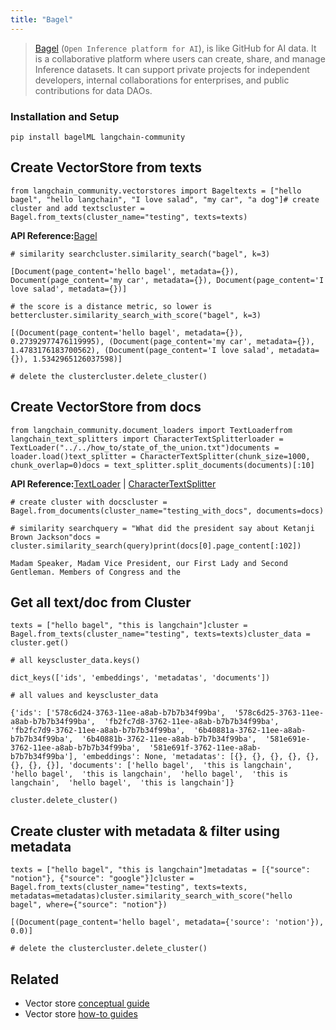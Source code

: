 ```yaml
---
title: "Bagel"
---
```


> [Bagel](https://www.bagel.net/) (`Open Inference platform for AI`), is like GitHub for AI data. It is a collaborative platform where users can create, share, and manage Inference datasets. It can support private projects for independent developers, internal collaborations for enterprises, and public contributions for data DAOs.

### Installation and Setup

```
pip install bagelML langchain-community
```

## Create VectorStore from texts

```
from langchain_community.vectorstores import Bageltexts = ["hello bagel", "hello langchain", "I love salad", "my car", "a dog"]# create cluster and add textscluster = Bagel.from_texts(cluster_name="testing", texts=texts)
```

**API Reference:**[Bagel](https://python.langchain.com/api_reference/community/vectorstores/langchain_community.vectorstores.bagel.Bagel.html)

```
# similarity searchcluster.similarity_search("bagel", k=3)
```

```
[Document(page_content='hello bagel', metadata={}), Document(page_content='my car', metadata={}), Document(page_content='I love salad', metadata={})]
```

```
# the score is a distance metric, so lower is bettercluster.similarity_search_with_score("bagel", k=3)
```

```
[(Document(page_content='hello bagel', metadata={}), 0.27392977476119995), (Document(page_content='my car', metadata={}), 1.4783176183700562), (Document(page_content='I love salad', metadata={}), 1.5342965126037598)]
```

```
# delete the clustercluster.delete_cluster()
```

## Create VectorStore from docs

```
from langchain_community.document_loaders import TextLoaderfrom langchain_text_splitters import CharacterTextSplitterloader = TextLoader("../../how_to/state_of_the_union.txt")documents = loader.load()text_splitter = CharacterTextSplitter(chunk_size=1000, chunk_overlap=0)docs = text_splitter.split_documents(documents)[:10]
```

**API Reference:**[TextLoader](https://python.langchain.com/api_reference/community/document_loaders/langchain_community.document_loaders.text.TextLoader.html) | [CharacterTextSplitter](https://python.langchain.com/api_reference/text_splitters/character/langchain_text_splitters.character.CharacterTextSplitter.html)

```
# create cluster with docscluster = Bagel.from_documents(cluster_name="testing_with_docs", documents=docs)
```

```
# similarity searchquery = "What did the president say about Ketanji Brown Jackson"docs = cluster.similarity_search(query)print(docs[0].page_content[:102])
```

```
Madam Speaker, Madam Vice President, our First Lady and Second Gentleman. Members of Congress and the
```

## Get all text/doc from Cluster

```
texts = ["hello bagel", "this is langchain"]cluster = Bagel.from_texts(cluster_name="testing", texts=texts)cluster_data = cluster.get()
```

```
# all keyscluster_data.keys()
```

```
dict_keys(['ids', 'embeddings', 'metadatas', 'documents'])
```

```
# all values and keyscluster_data
```

```
{'ids': ['578c6d24-3763-11ee-a8ab-b7b7b34f99ba',  '578c6d25-3763-11ee-a8ab-b7b7b34f99ba',  'fb2fc7d8-3762-11ee-a8ab-b7b7b34f99ba',  'fb2fc7d9-3762-11ee-a8ab-b7b7b34f99ba',  '6b40881a-3762-11ee-a8ab-b7b7b34f99ba',  '6b40881b-3762-11ee-a8ab-b7b7b34f99ba',  '581e691e-3762-11ee-a8ab-b7b7b34f99ba',  '581e691f-3762-11ee-a8ab-b7b7b34f99ba'], 'embeddings': None, 'metadatas': [{}, {}, {}, {}, {}, {}, {}, {}], 'documents': ['hello bagel',  'this is langchain',  'hello bagel',  'this is langchain',  'hello bagel',  'this is langchain',  'hello bagel',  'this is langchain']}
```

```
cluster.delete_cluster()
```

## Create cluster with metadata & filter using metadata

```
texts = ["hello bagel", "this is langchain"]metadatas = [{"source": "notion"}, {"source": "google"}]cluster = Bagel.from_texts(cluster_name="testing", texts=texts, metadatas=metadatas)cluster.similarity_search_with_score("hello bagel", where={"source": "notion"})
```

```
[(Document(page_content='hello bagel', metadata={'source': 'notion'}), 0.0)]
```

```
# delete the clustercluster.delete_cluster()
```

## Related

* Vector store [conceptual guide](/oss/concepts/vectorstores)
* Vector store [how-to guides](/oss/how_to/#vector-stores)
